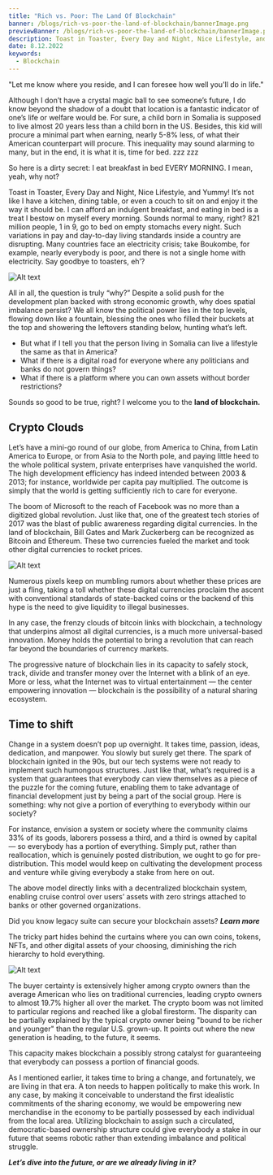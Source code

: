 ---
title: "Rich vs. Poor: The Land Of Blockchain"
banner: /blogs/rich-vs-poor-the-land-of-blockchain/bannerImage.png
previewBanner: /blogs/rich-vs-poor-the-land-of-blockchain/bannerImage.png
description: Toast in Toaster, Every Day and Night, Nice Lifestyle, and Yummy! The progressive nature of blockchain lies in its capacity to safely stock, track, divide and transfer money over the Internet with a blink of an eye.
date: 8.12.2022
keywords:
  - Blockchain
---

"Let me know where you reside, and I can foresee how well you'll do in life."

Although I don’t have a crystal magic ball to see someone’s future, I do know beyond the shadow of a doubt that location is a fantastic indicator of one’s life or welfare would be. For sure, a child born in Somalia is supposed to live almost 20 years less than a child born in the US. Besides, this kid will procure a minimal part when earning, nearly 5-8% less, of what their American counterpart will procure. This inequality may sound alarming to many, but in the end, it is what it is, time for bed. zzz zzz

So here is a dirty secret:
I eat breakfast in bed EVERY MORNING. I mean, yeah, why not?

Toast in Toaster, Every Day and Night, Nice Lifestyle, and Yummy! It’s not like I have a kitchen, dining table, or even a couch to sit on and enjoy it the way it should be. I can afford an indulgent breakfast, and eating in bed is a treat I bestow on myself every morning. Sounds normal to many, right? 821 million people, 1 in 9, go to bed on empty stomachs every night. Such variations in pay and day-to-day living standards inside a country are disrupting. Many countries face an electricity crisis; take Boukombe, for example, nearly everybody is poor, and there is not a single home with electricity. Say goodbye to toasters, eh’?

![Alt text](/blogs/rich-vs-poor-the-land-of-blockchain/1.png)

All in all, the question is truly “why?”
Despite a solid push for the development plan backed with strong economic growth, why does spatial imbalance persist? We all know the political power lies in the top levels, flowing down like a fountain, blessing the ones who filled their buckets at the top and showering the leftovers standing below, hunting what’s left.

- But what if I tell you that the person living in Somalia can live a lifestyle the same as that in America?
- What if there is a digital road for everyone where any politicians and banks do not govern things?
- What if there is a platform where you can own assets without border restrictions?

Sounds so good to be true, right?
I welcome you to the **land of blockchain.**

## Crypto Clouds

Let’s have a mini-go round of our globe, from America to China, from Latin America to Europe, or from Asia to the North pole, and paying little heed to the whole political system, private enterprises have vanquished the world. The high development efficiency has indeed intended between 2003 & 2013; for instance, worldwide per capita pay multiplied. The outcome is simply that the world is getting sufficiently rich to care for everyone.

The boom of Microsoft to the reach of Facebook was no more than a digitized global revolution. Just like that, one of the greatest tech stories of 2017 was the blast of public awareness regarding digital currencies. In the land of blockchain, Bill Gates and Mark Zuckerberg can be recognized as Bitcoin and Ethereum. These two currencies fueled the market and took other digital currencies to rocket prices.

![Alt text](/blogs/rich-vs-poor-the-land-of-blockchain/2.png)

Numerous pixels keep on mumbling rumors about whether these prices are just a fling, taking a toll whether these digital currencies proclaim the ascent with conventional standards of state-backed coins or the backend of this hype is the need to give liquidity to illegal businesses.

In any case, the frenzy clouds of bitcoin links with blockchain, a technology that underpins almost all digital currencies, is a much more universal-based innovation. Money holds the potential to bring a revolution that can reach far beyond the boundaries of currency markets.

The progressive nature of blockchain lies in its capacity to safely stock, track, divide and transfer money over the Internet with a blink of an eye. More or less, what the Internet was to virtual entertainment — the center empowering innovation — blockchain is the possibility of a natural sharing ecosystem.

## Time to shift

Change in a system doesn’t pop up overnight. It takes time, passion, ideas, dedication, and manpower. You slowly but surely get there.
The spark of blockchain ignited in the 90s, but our tech systems were not ready to implement such humongous structures. Just like that, what’s required is a system that guarantees that everybody can view themselves as a piece of the puzzle for the coming future, enabling them to take advantage of financial development just by being a part of the social group. Here is something: why not give a portion of everything to everybody within our society?

For instance, envision a system or society where the community claims 33% of its goods, laborers possess a third, and a third is owned by capital — so everybody has a portion of everything. Simply put, rather than reallocation, which is genuinely posted distribution, we ought to go for pre-distribution. This model would keep on cultivating the development process and venture while giving everybody a stake from here on out.

The above model directly links with a decentralized blockchain system, enabling cruise control over users’ assets with zero strings attached to banks or other governed organizations.

Did you know legacy suite can secure your blockchain assets? **_Learn more_**

The tricky part hides behind the curtains where you can own coins, tokens, NFTs, and other digital assets of your choosing, diminishing the rich hierarchy to hold everything.

![Alt text](/blogs/rich-vs-poor-the-land-of-blockchain/3.png)

The buyer certainty is extensively higher among crypto owners than the average American who lies on traditional currencies, leading crypto owners to almost 19.7% higher all over the market. The crypto boom was not limited to particular regions and reached like a global firestorm. The disparity can be partially explained by the typical crypto owner being "bound to be richer and younger" than the regular U.S. grown-up. It points out where the new generation is heading, to the future, it seems.

This capacity makes blockchain a possibly strong catalyst for guaranteeing that everybody can possess a portion of financial goods.

As I mentioned earlier, it takes time to bring a change, and fortunately, we are living in that era. A ton needs to happen politically to make this work. In any case, by making it conceivable to understand the first idealistic commitments of the sharing economy, we would be empowering new merchandise in the economy to be partially possessed by each individual from the local area. Utilizing blockchain to assign such a circulated, democratic-based ownership structure could give everybody a stake in our future that seems robotic rather than extending imbalance and political struggle.

**_Let’s dive into the future, or are we already living in it?_**
